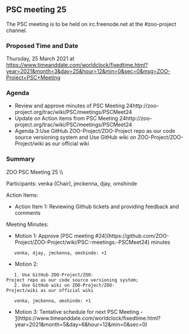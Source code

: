 
== PSC meeting 25 ==

The PSC meeting is to be held on irc.freenode.net at the  #zoo-project channel.

=== Proposed Time and Date ===

Thursday, 25 March 2021 at https://www.timeanddate.com/worldclock/fixedtime.html?year=2021&month=3&day=25&hour=12&min=0&sec=0&msg=ZOO-Project+PSC+Meeting

=== Agenda ===

*Review and approve minutes of PSC Meeting 24​http://zoo-project.org/trac/wiki/PSC/meetings/PSCMeet24
*Update on Action items from PSC Meeting 24http://zoo-project.org/trac/wiki/PSC/meetings/PSCMeet24
* Agenda 3:Use GitHub ZOO-Project/ZOO-Project repo as our code source versioning system and Use GitHub wiki on ZOO-Project/ZOO-Project/wiki as our official wiki


=== Summary ===

ZOO PSC Meeting 25 \\

Participants: venka (Chair), jmckenna, djay, omshinde

Action Items: 

*Action Item 1: Reviewing Github tickets and providing feedback and comments

Meeting Minutes:
*Motion 1: Approve [PSC meeting #24](https://github.com/ZOO-Project/ZOO-Project/wiki/PSC:-meetings:-PSCMeet24) minutes
    venka, djay, jmckenna, omshinde: +1

*Motion 2: 
    1. Use GitHub ZOO-Project/ZOO-Project repo as our code source versioning system; 
    2. Use GitHub wiki on ZOO-Project/ZOO-Project/wiki as our official wiki

    venka, jmckenna, omshinde: +1

* Motion 3: Tentative schedule for next PSC Meeting - [https://www.timeanddate.com/worldclock/fixedtime.html?year=2021&month=5&day=6&hour=12&min=0&sec=0](https://www.timeanddate.com/worldclock/fixedtime.html?year=2021&month=5&day=6&hour=12&min=0&sec=0)

